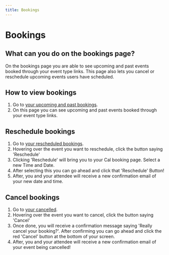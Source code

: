 ```yaml
---
title: Bookings
---
```


# Bookings

## What can you do on the bookings page?

On the bookings page you are able to see upcoming and past events booked through your event type links. This page also lets you cancel or reschedule upcoming events users have scheduled.

## How to view bookings

1. Go to [your upcoming and past bookings](https://app.cal.com/bookings/upcoming).
2. On this page you can see upcoming and past events booked through your event type links.

## Reschedule bookings

1. Go to [your rescheduled bookings](https://app.cal.com/bookings/upcoming).
2. Hovering over the event you want to reschedule, click the button saying 'Reschedule'
3. Clicking 'Reschedule' will bring you to your Cal booking page. Select a new Time and Date.
4. After selecting this you can go ahead and click that 'Reschedule' Button!
5. After, you and your attendee will receive a new confirmation email of your new date and time.

## Cancel bookings

1. Go to [your cancelled](https://app.cal.com/bookings/cancelled).
2. Hovering over the event you want to cancel, click the button saying 'Cancel'
3. Once done, you will receive a confirmation message saying 'Really cancel your booking?'. After confirming you can go ahead and click the red 'Cancel' button at the bottom of your screen.
4. After, you and your attendee will receive a new confirmation email of your event being cancelled!
